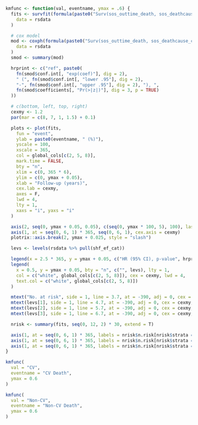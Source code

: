 ```r

kmfunc <- function(val, eventname, ymax = .6) {
  fits <- survfit(formula(paste0("Surv(sos_outtime_death, sos_deathcause_cat2 =='", val, "') ~ shf_ef_cat")),
    data = rsdata
  )

  # cox model
  mod <- coxph(formula(paste0("Surv(sos_outtime_death, sos_deathcause_cat2 =='", val, "') ~ shf_ef_cat")),
    data = rsdata
  )
  smod <- summary(mod)

  hrprint <- c("ref", paste0(
    fn(smod$conf.int[, "exp(coef)"], dig = 2),
    " (", fn(smod$conf.int[, "lower .95"], dig = 2),
    "-", fn(smod$conf.int[, "upper .95"], dig = 2), "), ",
    fn(smod$coefficients[, "Pr(>|z|)"], dig = 3, p = TRUE)
  ))

  # c(bottom, left, top, right)
  cexmy <- 1.2
  par(mar = c(8, 7, 1, 1.5) + 0.1)

  plots <- plot(fits,
    fun = "event",
    ylab = paste0(eventname, " (%)"),
    yscale = 100,
    xscale = 365,
    col = global_cols[c(2, 5, 8)],
    mark.time = FALSE,
    bty = "n",
    xlim = c(0, 365 * 6),
    ylim = c(0, ymax + 0.05),
    xlab = "Follow-up (years)",
    cex.lab = cexmy,
    axes = F,
    lwd = 4,
    lty = 1,
    xaxs = "i", yaxs = "i"
  )

  axis(2, seq(0, ymax + 0.05, 0.05), c(seq(0, ymax * 100, 5), 100), las = 2, cex.axis = cexmy)
  axis(1, at = seq(0, 6, 1) * 365, seq(0, 6, 1), cex.axis = cexmy)
  plotrix::axis.break(2, ymax + 0.025, style = "slash")

  levs <- levels(rsdata %>% pull(shf_ef_cat))

  legend(x = 2.5 * 365, y = ymax + 0.05, c("HR (95% CI), p-value", hrprint), cex = cexmy, adj = 0.5, bty = "n")
  legend(
    x = 0.5, y = ymax + 0.05, bty = "n", c("", levs), lty = 1,
    col = c("white", global_cols[c(2, 5, 8)]), cex = cexmy, lwd = 4,
    text.col = c("white", global_cols[c(2, 5, 8)])
  )

  mtext("No. at risk", side = 1, line = 3.7, at = -390, adj = 0, cex = cexmy, font = 2)
  mtext(levs[1], side = 1, line = 4.7, at = -390, adj = 0, cex = cexmy, col = global_cols[2])
  mtext(levs[2], side = 1, line = 5.7, at = -390, adj = 0, cex = cexmy, col = global_cols[5])
  mtext(levs[3], side = 1, line = 6.7, at = -390, adj = 0, cex = cexmy, col = global_cols[8])

  nrisk <- summary(fits, seq(0, 12, 2) * 30, extend = T)

  axis(1, at = seq(0, 6, 1) * 365, labels = nrisk$n.risk[nrisk$strata == paste0("shf_ef_cat=", levs[1])], line = 3.7, tick = FALSE, cex.axis = cexmy)
  axis(1, at = seq(0, 6, 1) * 365, labels = nrisk$n.risk[nrisk$strata == paste0("shf_ef_cat=", levs[2])], line = 4.7, tick = FALSE, cex.axis = cexmy)
  axis(1, at = seq(0, 6, 1) * 365, labels = nrisk$n.risk[nrisk$strata == paste0("shf_ef_cat=", levs[3])], line = 5.7, tick = FALSE, cex.axis = cexmy)
}
```

```r
kmfunc(
  val = "CV",
  eventname = "CV Death",
  ymax = 0.6
)
```

```r
kmfunc(
  val = "Non-CV",
  eventname = "Non-CV Death",
  ymax = 0.6
)
```

